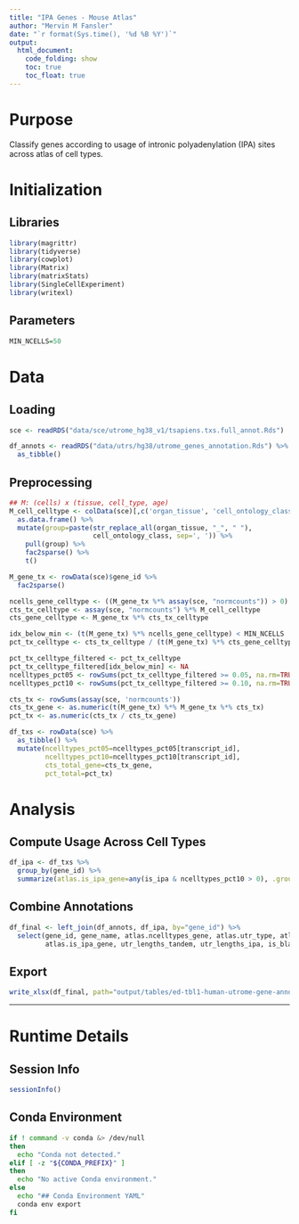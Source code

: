 ```yaml
---
title: "IPA Genes - Mouse Atlas"
author: "Mervin M Fansler"
date: "`r format(Sys.time(), '%d %B %Y')`"
output: 
  html_document: 
    code_folding: show
    toc: true
    toc_float: true
---
```


# Purpose

Classify genes according to usage of intronic polyadenylation (IPA) sites across
atlas of cell types.

# Initialization

## Libraries
```r
library(magrittr)
library(tidyverse)
library(cowplot)
library(Matrix)
library(matrixStats)
library(SingleCellExperiment)
library(writexl)
```

## Parameters
```r
MIN_NCELLS=50
```

# Data
## Loading
```r
sce <- readRDS("data/sce/utrome_hg38_v1/tsapiens.txs.full_annot.Rds")

df_annots <- readRDS("data/utrs/hg38/utrome_genes_annotation.Rds") %>%
  as_tibble()
```

## Preprocessing
```r
## M: (cells) x (tissue, cell_type, age)
M_cell_celltype <- colData(sce)[,c('organ_tissue', 'cell_ontology_class')] %>%
  as.data.frame() %>%
  mutate(group=paste(str_replace_all(organ_tissue, "_", " "),
                     cell_ontology_class, sep=', ')) %>%
    pull(group) %>%
    fac2sparse() %>%
    t()

M_gene_tx <- rowData(sce)$gene_id %>%
  fac2sparse()

ncells_gene_celltype <- ((M_gene_tx %*% assay(sce, "normcounts")) > 0) %*% M_cell_celltype
cts_tx_celltype <- assay(sce, "normcounts") %*% M_cell_celltype
cts_gene_celltype <- M_gene_tx %*% cts_tx_celltype

idx_below_min <- (t(M_gene_tx) %*% ncells_gene_celltype) < MIN_NCELLS
pct_tx_celltype <- cts_tx_celltype / (t(M_gene_tx) %*% cts_gene_celltype)

pct_tx_celltype_filtered <- pct_tx_celltype
pct_tx_celltype_filtered[idx_below_min] <- NA
ncelltypes_pct05 <- rowSums(pct_tx_celltype_filtered >= 0.05, na.rm=TRUE)
ncelltypes_pct10 <- rowSums(pct_tx_celltype_filtered >= 0.10, na.rm=TRUE)

cts_tx <- rowSums(assay(sce, 'normcounts'))
cts_tx_gene <- as.numeric(t(M_gene_tx) %*% M_gene_tx %*% cts_tx)
pct_tx <- as.numeric(cts_tx / cts_tx_gene)

df_txs <- rowData(sce) %>%
  as_tibble() %>%
  mutate(ncelltypes_pct05=ncelltypes_pct05[transcript_id],
         ncelltypes_pct10=ncelltypes_pct10[transcript_id],
         cts_total_gene=cts_tx_gene,
         pct_total=pct_tx)
```

# Analysis

## Compute Usage Across Cell Types

```r
df_ipa <- df_txs %>%
  group_by(gene_id) %>%
  summarize(atlas.is_ipa_gene=any(is_ipa & ncelltypes_pct10 > 0), .groups='drop')
```

## Combine Annotations
```r
df_final <- left_join(df_annots, df_ipa, by="gene_id") %>%
  select(gene_id, gene_name, atlas.ncelltypes_gene, atlas.utr_type, atlas.n_utrs_no_ipa,
         atlas.is_ipa_gene, utr_lengths_tandem, utr_lengths_ipa, is_blacklisted, is_consistent)
```

## Export
```r
write_xlsx(df_final, path="output/tables/ed-tbl1-human-utrome-gene-annotations.xlsx")
```



---

# Runtime Details
## Session Info
```r
sessionInfo()
```

## Conda Environment
```bash
if ! command -v conda &> /dev/null
then
  echo "Conda not detected."
elif [ -z "${CONDA_PREFIX}" ]
then
  echo "No active Conda environment."
else
  echo "## Conda Environment YAML"
  conda env export
fi
```
